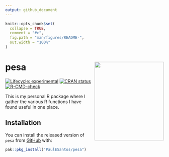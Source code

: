 ```yaml
---
output: github_document
---
```


<!-- README.md is generated from README.Rmd. Please edit that file -->

```r
knitr::opts_chunk$set(
  collapse = TRUE,
  comment = "#>",
  fig.path = "man/figures/README-",
  out.width = "100%"
)
```

# pesa <a href='https://github.com/PaulESantos/pesa'><img src='man/figures/pesa_logo.svg' align="right" height="250" width="220" /></a>


<!-- badges: start -->
[![Lifecycle: experimental](https://img.shields.io/badge/lifecycle-experimental-orange.svg)](https://lifecycle.r-lib.org/articles/stages.html#experimental)
[![CRAN status](https://www.r-pkg.org/badges/version/pesa)](https://CRAN.R-project.org/package=pesa)
[![R-CMD-check](https://github.com/PaulESantos/pesa/workflows/R-CMD-check/badge.svg)](https://github.com/PaulESantos/pesa/actions)
<!-- badges: end -->

This is my personal R package where I gather the various R functions I have found useful in one place.

## Installation

You can install the released version of `pesa` from [GitHub](https://github.com/) with:

``` r
pak::pkg_install("PaulESantos/pesa")
```

